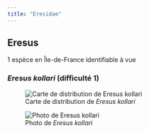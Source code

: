 ```yaml
---
title: "Eresidae"
---
```




## Eresus

1 espèce en Île-de-France identifiable à vue



### *Eresus kollari* (difficulté 1)

![Carte de distribution de *Eresus kollari*](https://asfra.fr/Site/User_pages/Atlas/LR_ASFRA_Eresidae_Eresus%20kollari_2022-03-10.jpeg)

![Photo de *Eresus kollari*](chemin/vers/photo.jpg)



